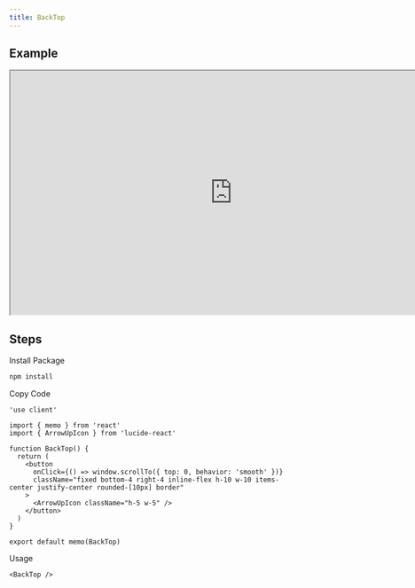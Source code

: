 ```yaml
---
title: BackTop
---
```


## Example

<iframe
  src="https://workshop.kidow.me/?path=/docs/components-backtop-v1--docs"
  width="800"
  height="440"
></iframe>

## Steps

<Steps>

<Step>Install Package</Step>

```bash
npm install
```

<Step>Copy Code</Step>

```tsx title="components/BackTop/index.tsx"
'use client'

import { memo } from 'react'
import { ArrowUpIcon } from 'lucide-react'

function BackTop() {
  return (
    <button
      onClick={() => window.scrollTo({ top: 0, behavior: 'smooth' })}
      className="fixed bottom-4 right-4 inline-flex h-10 w-10 items-center justify-center rounded-[10px] border"
    >
      <ArrowUpIcon className="h-5 w-5" />
    </button>
  )
}

export default memo(BackTop)
```

<Step>Usage</Step>

```tsx
<BackTop />
```

</Steps>
